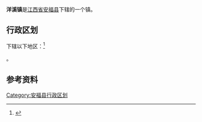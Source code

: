 {{中国乡级行政区|36/08/29/104/000
| 行政区全称 = 洋溪镇
| 景观照片文件名 =
| 景观照片描述 =
| 汉语拼音 =
| 上级行政区 = [[江西省|江西省]][[安福县|安福县]]
| 行政区类别 = [[镇|镇]]
| 行政区划代码 = 360829104
| 地理坐标 = 
| 总面积 = 130.5[[平方公里|平方公里]]
| 户籍人口 = 17364人
| 户籍人口年份 =
| 常住人口 = 
| 人口密度 =
| 常住人口年份 = 
| 领导人职务1 =
| 领导人姓名1 =
| 领导人职务2 =
| 领导人姓名2 =
| 行政区划 = 1个[[居委会|居委会]]、9个[[村委会|村委会]]
| 官方网站 =
| 政府驻地 = 金鸡堆
| 邮政编码 = 343211
| 电话区号 = 796
| 毗邻行政区 = 东：[[严田镇|严田镇]]；南：[[彭坊乡|彭坊乡]]；东北：[[泰山乡_(安福县)|泰山乡]]；西北：[[钱山乡|钱山乡]]
| 位置图文件名 = 
| 位置图描述 = 
}}
'''洋溪镇'''是[[江西省|江西省]][[安福县|安福县]]下辖的一个镇。

==行政区划==
下辖以下地区：<ref>{{PRC admin/ref sgc|36/08/29/104/000}}</ref>

{{PRC admin/children|36/08/29/104/000}}。

== 参考资料 ==
{{reflist}}

{{PRC admin/navcat|36/08/29/104/000}}

[[Category:安福县行政区划|Category:安福县行政区划]]